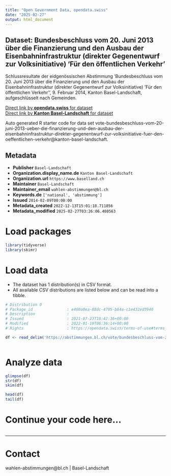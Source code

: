```yaml
---
title: "Open Government Data, opendata.swiss"
date: "2025-02-27"
output: html_document
---
```


## Dataset: Bundesbeschluss vom 20. Juni 2013 über die Finanzierung und den Ausbau der Eisenbahninfrastruktur (direkter Gegenentwurf zur Volksinitiative) 'Für den öffentlichen Verkehr'

Schlussresultate der eidgenössischen Abstimmung 'Bundesbeschluss vom 20. Juni 2013 über die Finanzierung und den Ausbau der Eisenbahninfrastruktur (direkter Gegenentwurf zur Volksinitiative) 'Für den öffentlichen Verkehr'', 9. Februar 2014, Kanton Basel-Landschaft, aufgeschlüsselt nach Gemeinden.

[Direct link by **opendata.swiss** for dataset](https://opendata.swiss/de/dataset/bundesbeschluss-vom-20-juni-2013-uber-die-finanzierung-und-den-ausbau-der-eisenbahninfrastruktu1)<br>
[Direct link by **Kanton Basel-Landschaft** for dataset](https://abstimmungen.bl.ch/vote/bundesbeschluss-vom-20-juni-2013-ueber-die-finanzierung-und-den-ausbau-der-eisenbahninfrastruktur-direkter-gegenentwurf-zur-volksinitiative-fuer-den-oeffentlichen-verkehr/data)

Auto generated R starter code for data set vote-bundesbeschluss-vom-20-juni-2013-ueber-die-finanzierung-und-den-ausbau-der-eisenbahninfrastruktur-direkter-gegenentwurf-zur-volksinitiative-fuer-den-oeffentlichen-verkehr@kanton-basel-landschaft.

## Metadata

- **Publisher** `Basel-Landschaft`
- **Organization.display_name.de** `Kanton Basel-Landschaft`
- **Organization.url** `https://www.baselland.ch`
- **Maintainer** `Basel-Landschaft`
- **Maintainer_email** `wahlen-abstimmungen@bl.ch`
- **Keywords.de** `['national', 'abstimmung']`
- **Issued** `2014-02-09T00:00:00`
- **Metadata_created** `2022-12-13T15:01:18.711856`
- **Metadata_modified** `2025-02-27T03:26:06.480563`


# Load packages

```r

library(tidyverse)
library(skimr)

```

# Load data

-   The dataset has 1 distribution(s) in CSV format.
-   All available CSV distributions are listed below and can be read into a tibble.

```r

# Distribution 0
# Package_id               : e460a0ea-88dc-4705-b84a-c1e432ed5940
# Description              : 
# Issued                   : 2021-07-23T18:42:36+00:00
# Modified                 : 2022-01-19T06:36:14+00:00
# Rights                   : https://opendata.swiss/terms-of-use#terms_by

df <- read_delim('https://abstimmungen.bl.ch/vote/bundesbeschluss-vom-20-juni-2013-ueber-die-finanzierung-und-den-ausbau-der-eisenbahninfrastruktur-direkter-gegenentwurf-zur-volksinitiative-fuer-den-oeffentlichen-verkehr/data-csv')



```

# Analyze data

```r

glimpse(df)
str(df)
skim(df)

head(df)
tail(df)

```

# Continue your code here...

```r

```

------------------------------------------------------------------------

# Contact

wahlen-abstimmungen@bl.ch | Basel-Landschaft
